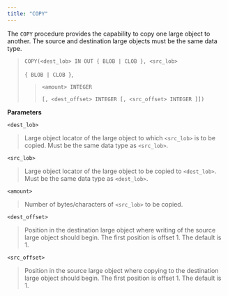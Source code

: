 ```yaml
---
title: "COPY"
---
```


The `COPY` procedure provides the capability to copy one large object to another. The source and destination large objects must be the same data type.

> `COPY(<dest_lob> IN OUT { BLOB | CLOB }, <src_lob>`
>
> `{ BLOB | CLOB }`,
>
> > `<amount> INTEGER`
> >
> > `[, <dest_offset> INTEGER [, <src_offset> INTEGER ]])`

**Parameters**

`<dest_lob>`

> Large object locator of the large object to which `<src_lob>` is to be copied. Must be the same data type as `<src_lob>`.

`<src_lob>`

> Large object locator of the large object to be copied to `<dest_lob>`. Must be the same data type as `<dest_lob>`.

`<amount>`

> Number of bytes/characters of `<src_lob>` to be copied.

`<dest_offset>`

> Position in the destination large object where writing of the source large object should begin. The first position is offset 1. The default is 1.

`<src_offset>`

> Position in the source large object where copying to the destination large object should begin. The first position is offset 1. The default is 1.
